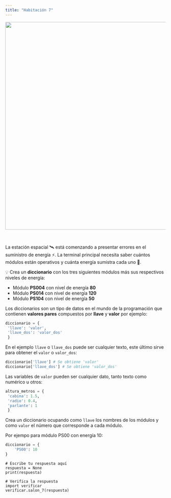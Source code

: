 ```yaml
---
title: "Habitación 7"
---
```


<center>
<img src="./img/sala_12.png" width="650">
</center>

<br/>

La estación espacial 🛰️ está comenzando a presentar errores en el suministro de energía ⚡. La terminal principal
necesita saber cuántos módulos están operativos y cuánta energía sumistra cada uno 🔋.

💡 Crea un **diccionario** con los tres siguientes módulos más sus respectivos niveles de energía:

- Módulo **PS004** con nivel de energía **80**
- Módulo **PS014** con nivel de energía **120**
- Módulo **PS104** con nivel de energía **50**


<div class="alert alert-info">
Los diccionarios son un tipo de datos en el mundo de la programación que contienen **valores pares** compuestos por
**llave** y **valor** por ejemplo:

```python
diccionario = {
 'llave': 'valor',
 'llave_dos': 'valor_dos'
 }
```

En el ejemplo `llave` o `llave_dos` puede ser cualquier texto, este último sirve para obtener el `valor` o `valor_dos`:

```python
diccionario['llave'] # Se obtiene 'valor'
diccionario['llave_dos'] # Se obtiene 'valor_dos'
```

Las variables de `valor` pueden ser cualquier dato, tanto texto como numérico u otros:

```python
altura_metros = {
 'cabina': 1.5,
 'radio': 0.4,
 'parlante': 1
 }
```
</div>

::: {.callout-tip title="Pista" collapse="true"}
Crea un diccionario ocupando como `llave` los nombres de los módulos y como `valor` el número que corresponde a cada módulo.

Por ejempo para módulo PS00 con energía 10:

```python 
diccionario = {
    'PS00': 10
}
```
:::

```pyodide-python
# Escribe tu respuesta aquí
respuesta = None
print(respuesta)

# Verifica la respuesta
import verificar
verificar.salon_7(respuesta)
```